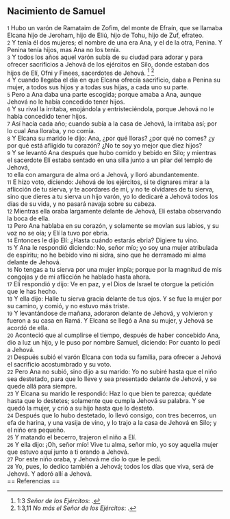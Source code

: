 == Nacimiento de Samuel ==

{{anchor|1}} <small>1</small> Hubo un varón de Ramataim de Zofim, del monte de Efraín, que se llamaba Elcana hijo de Jeroham, hijo de Eliú, hijo de Tohu, hijo de Zuf, efrateo.<br>
{{anchor|2}} <small>2</small> Y tenía él dos mujeres; el nombre de una era Ana, y el de la otra, Penina. Y Penina tenía hijos, mas Ana no los tenía.<br>
{{anchor|3}} <small>3</small> Y todos los años aquel varón subía de su ciudad para adorar y para ofrecer sacrificios a Jehová de los ejércitos en Silo, donde estaban dos hijos de Elí, Ofni y Finees, sacerdotes de Jehová. <ref>1:3 ''Señor de los Ejércitos'': {{lib|LU|96|1|9}}.</ref> <ref>1:3,11 ''No más el Señor de los Ejércitos'': {{lib|LU|194|3|11}}.</ref><br>
{{anchor|4}} <small>4</small> Y cuando llegaba el día en que Elcana ofrecía sacrificio, daba a Penina su mujer, a todos sus hijos y a todas sus hijas, a cada uno su parte.<br>
{{anchor|5}} <small>5</small> Pero a Ana daba una parte escogida; porque amaba a Ana, aunque Jehová no le había concedido tener hijos.<br>
{{anchor|6}} <small>6</small> Y su rival la irritaba, enojándola y entristeciéndola, porque Jehová no le había concedido tener hijos.<br>
{{anchor|7}} <small>7</small> Así hacía cada año; cuando subía a la casa de Jehová, la irritaba así; por lo cual Ana lloraba, y no comía.<br>
{{anchor|8}} <small>8</small> Y Elcana su marido le dijo: Ana, ¿por qué lloras? ¿por qué no comes? ¿y por qué está afligido tu corazón? ¿No te soy yo mejor que diez hijos?<br>
{{anchor|9}} <small>9</small> Y se levantó Ana después que hubo comido y bebido en Silo; y mientras el sacerdote Elí estaba sentado en una silla junto a un pilar del templo de Jehová,<br>
{{anchor|10}} <small>10</small> ella con amargura de alma oró a Jehová, y lloró abundantemente.<br>
{{anchor|11}} <small>11</small> E hizo voto, diciendo: Jehová de los ejércitos, si te dignares mirar a la aflicción de tu sierva, y te acordares de mí, y no te olvidares de tu sierva, sino que dieres a tu sierva un hijo varón, yo lo dedicaré a Jehová todos los días de su vida, y no pasará navaja sobre su cabeza.<br>
{{anchor|12}} <small>12</small> Mientras ella oraba largamente delante de Jehová, Elí estaba observando la boca de ella.<br>
{{anchor|13}} <small>13</small> Pero Ana hablaba en su corazón, y solamente se movían sus labios, y su voz no se oía; y Elí la tuvo por ebria.<br>
{{anchor|14}} <small>14</small> Entonces le dijo Elí: ¿Hasta cuándo estarás ebria? Digiere tu vino.<br>
{{anchor|15}} <small>15</small> Y Ana le respondió diciendo: No, señor mío; yo soy una mujer atribulada de espíritu; no he bebido vino ni sidra, sino que he derramado mi alma delante de Jehová.<br>
{{anchor|16}} <small>16</small> No tengas a tu sierva por una mujer impía; porque por la magnitud de mis congojas y de mi aflicción he hablado hasta ahora.<br>
{{anchor|17}} <small>17</small> Elí respondió y dijo: Ve en paz, y el Dios de Israel te otorgue la petición que le has hecho.<br>
{{anchor|18}} <small>18</small> Y ella dijo: Halle tu sierva gracia delante de tus ojos. Y se fue la mujer por su camino, y comió, y no estuvo más triste.<br>
{{anchor|19}} <small>19</small> Y levantándose de mañana, adoraron delante de Jehová, y volvieron y fueron a su casa en Ramá. Y Elcana se llegó a Ana su mujer, y Jehová se acordó de ella.<br>
{{anchor|20}} <small>20</small> Aconteció que al cumplirse el tiempo, después de haber concebido Ana, dio a luz un hijo, y le puso por nombre Samuel, diciendo: Por cuanto lo pedí a Jehová.<br>
{{anchor|21}} <small>21</small> Después subió el varón Elcana con toda su familia, para ofrecer a Jehová el sacrificio acostumbrado y su voto.<br>
{{anchor|22}} <small>22</small> Pero Ana no subió, sino dijo a su marido: Yo no subiré hasta que el niño sea destetado, para que lo lleve y sea presentado delante de Jehová, y se quede allá para siempre.<br>
{{anchor|23}} <small>23</small> Y Elcana su marido le respondió: Haz lo que bien te parezca; quédate hasta que lo destetes; solamente que cumpla Jehová su palabra. Y se quedó la mujer, y crió a su hijo hasta que lo destetó.<br>
{{anchor|24}} <small>24</small> Después que lo hubo destetado, lo llevó consigo, con tres becerros, un efa   de harina, y una vasija de vino, y lo trajo a la casa de Jehová en Silo; y el niño era pequeño.<br>
{{anchor|25}} <small>25</small> Y matando el becerro, trajeron el niño a Elí.<br>
{{anchor|26}} <small>26</small> Y ella dijo: ¡Oh, señor mío! Vive tu alma, señor mío, yo soy aquella mujer que estuvo aquí junto a ti orando a Jehová.<br>
{{anchor|27}} <small>27</small> Por este niño oraba, y Jehová me dio lo que le pedí.<br>
{{anchor|28}} <small>28</small> Yo, pues, lo dedico también a Jehová; todos los días que viva, será de Jehová. Y adoró allí a Jehová.<br>
== Referencias ==

<references />
